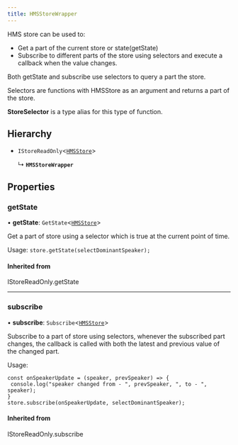 ```yaml
---
title: HMSStoreWrapper
---
```


HMS store can be used to:

- Get a part of the current store or state(getState)
- Subscribe to different parts of the store using selectors and execute a callback when the value changes.

Both getState and subscribe use selectors to query a part the store.

Selectors are functions with HMSStore as an argument and returns a part of the store.

**StoreSelector** is a type alias for this type of function.

## Hierarchy

- `IStoreReadOnly`\<[`HMSStore`](/api-reference/javascript/v2/interfaces/HMSStore)\>

  ↳ **`HMSStoreWrapper`**

## Properties

### getState

• **getState**: `GetState`\<[`HMSStore`](/api-reference/javascript/v2/interfaces/HMSStore)\>

Get a part of store using a selector which is true at the current point of time.

Usage: `store.getState(selectDominantSpeaker);`

#### Inherited from

IStoreReadOnly.getState

---

### subscribe

• **subscribe**: `Subscribe`\<[`HMSStore`](/api-reference/javascript/v2/interfaces/HMSStore)\>

Subscribe to a part of store using selectors, whenever the subscribed part changes, the callback
is called with both the latest and previous value of the changed part.

Usage:

```
const onSpeakerUpdate = (speaker, prevSpeaker) => {
 console.log("speaker changed from - ", prevSpeaker, ", to - ", speaker);
}
store.subscribe(onSpeakerUpdate, selectDominantSpeaker);
```

#### Inherited from

IStoreReadOnly.subscribe

